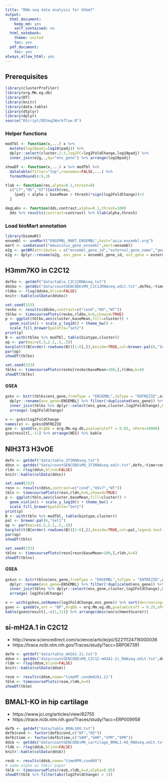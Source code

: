 ```yaml
---
title: "RNA-seq data analysis for H3mm7"
output:
  html_document: 
    keep_md: yes
    self_contained: no
  html_notebook:
    theme: united
    toc: yes
  pdf_document:
    toc: yes
always_allow_html: yes
---
```


Prerequisites
-------------

```r
library(clusterProfiler)
library(org.Mm.eg.db)
library(DT)
library(knitr)
library(data.table)
library(dtplyr)
library(dplyr)
source("RScript/DESeq2Workflow.R")
```

### Helper functions

```r
modTbl <- function(x,...) x %>%
  mutate(log10padj=log10(padj)) %>%
  dplyr::select(cluster,1:3,log2FC=log2FoldChange,log10padj) %>%
  inner_join(e2g,.,by="ens_gene") %>% arrange(log10padj)

showDT <- function(x,...) x %>% modTbl %>% 
  datatable(filter="top",rownames=FALSE,...) %>%
  formatRound(4:9,3)

tlab <- function(res,alpha=0.1,thresh=0)
  c("LT","NS","GT")[with(res,
    (padj < alpha & baseMean > thresh)*sign(log2FoldChange))+2
  ]

degLabs <- function(dds,contrast,alpha=0.1,thresh=100)
  dds %>% results(contrast=contrast) %>% tlab(alpha,thresh)
```

### Load bioMart annotation

```r
library(biomaRt)
ensembl <- useMart("ENSEMBL_MART_ENSEMBL",host="asia.ensembl.org")
mart <- useDataset("mmusculus_gene_ensembl",mart=ensembl)
e2g <- getBM(attributes = c("ensembl_gene_id","external_gene_name","gene_biotype"), mart = mart)
e2g <- dplyr::rename(e2g, ens_gene = ensembl_gene_id, ext_gene = external_gene_name, biotype = gene_biotype)
```


H3mm7KO in C2C12
----------------

```r
defko <- getdef("data/table_C2C12RNAseq.txt")
ddsko <- getdds("data/countGENCODEvM9_C2C12RNAseq.edit.txt",defko,~time+cond)
rldko <- rlog(ddsko,blind=FALSE)
knitr::kable(colData(ddsko))
```

```r
set.seed(333)
resko <- results(ddsko,contrast=c("cond","KO","WT"))
tblko <- timecoursePlots(resko,rldko,k=6,showsd=TRUE)
p <- ggplot(tblko,aes(cluster,baseMean,fill=cluster)) + 
  geom_violin() + scale_y_log10() + theme_bw() +
  scale_fill_brewer(palette="Set2")
print(p)
B <- with(tblko %>% modTbl, table(biotype,cluster))
op <- par(mai=c(.5,2.2,.5,.5))
barplot(t(B[order(-rowSums(B))[1:6],]),beside=TRUE,col=brewer.pal(6,"Set2"),legend.text = colnames(B),las=1,horiz = TRUE)
par(op)
showDT(tblko)
```

```r
set.seed(333)
tblks <- timecoursePlots(resko[resko$baseMean>100,],rldko,k=6)
showDT(tblks)
```


#### GSEA

```r
gsks <- bitr(tblks$ens_gene,fromType = "ENSEMBL",toType = "ENTREZID",org.Mm.eg.db) %>%
  dplyr::rename(ens_gene=ENSEMBL) %>% filter(!duplicated(ens_gene)) %>%
  inner_join(tblks %>% dplyr::select(ens_gene,cluster,log2FoldChange),by="ens_gene") %>%
  arrange(-log2FoldChange)

v <- gsks$log2FoldChange
names(v) <- gsks$ENTREZID
gse <- gseGO(v,OrgDb = org.Mm.eg.db,pvalueCutoff = 0.05, nPerm=10000)
gse@result[,-11] %>% arrange(NES) %>% kable 
```



NIH3T3 H3vOE
------------

```r
defn <- getdef("data/table_3T3RNAseq.txt")
ddsn <- getdds("data/countGENCODEvM9_3T3RNAseq.edit.txt",defn,~time+cond)
rldn <- rlog(ddsn,blind=FALSE)
knitr::kable(colData(ddsn))
```

```r
set.seed(333)
resn <- results(ddsn,contrast=c("cond","H3v7","WT"))
tbln <- timecoursePlots(resn,rldn,k=6,showsd=TRUE)
p <- ggplot(tbln,aes(cluster,baseMean,fill=cluster)) + 
  geom_violin() + scale_y_log10() + theme_bw() +
  scale_fill_brewer(palette="Set2")
print(p)
B <- with(tbln %>% modTbl, table(biotype,cluster))
pal <- brewer.pal(6,"Set1")
op <- par(mai=c(.5,2.2,.5,.5))
barplot(t(B[order(-rowSums(B))[1:6],]),beside=TRUE,col=pal,legend.text = colnames(B),las=1,horiz = TRUE)
par(op)
showDT(tbln)
```

```r
set.seed(333)
tblns <- timecoursePlots(resn[resn$baseMean>100,],rldn,k=6)
showDT(tblns)
```

#### GSEA

```r
gsksn <- bitr(tblns$ens_gene,fromType = "ENSEMBL",toType = "ENTREZID",org.Mm.eg.db) %>%
  dplyr::rename(ens_gene=ENSEMBL) %>% filter(!duplicated(ens_gene)) %>%
  inner_join(tblns %>% dplyr::select(ens_gene,cluster,log2FoldChange),by="ens_gene") %>%
  arrange(-log2FoldChange)

v <- with(gsksn,setNames(log2FoldChange,ens_gene)) %>% sort(decreasing=TRUE)
gsen <- gseGO(v,ont = "BP",OrgDb = org.Mm.eg.db,pvalueCutoff = 0.25,nPerm=10000,keytype = "ENSEMBL")
kable(gsen@result[,-c(1,11)] %>% arrange(desc(enrichmentScore)))
```


si-mH2A.1 in C2C12
--------------------------

* http://www.sciencedirect.com/science/article/pii/S2211124716000036
* https://trace.ncbi.nlm.nih.gov/Traces/study/?acc=SRP067391

```r
defm <- getdef("data/table_mH2A1-2i.txt")
ddsm <- getdds("data/countGENCODEvM9_C2C12-mH2A1-2i_RNAseq.edit.txt",defm,~time*cond,~time+cond)
rldm <- rlog(ddsm,blind=FALSE)
knitr::kable(colData(ddsm))
```

```r
resm <- results(ddsm,name="timeMT.condmH2A1.2i")
tblm <- timecoursePlots(resm,rldm,k=4)
showDT(tblm)
```

BMAL1-KO in hip cartilage
-------------------------

* https://www.jci.org/articles/view/82755
* https://trace.ncbi.nlm.nih.gov/Traces/study/?acc=ERP009958

```r
defb <- getdef("data/table_BMAL1KO.txt")
defb$cond <- factor(defb$cond,c("WT","KO"))
defb$time <- factor(defb$time,c("5AM","9AM","5PM","9PM"))
ddsb <- getdds("data/countGENCODEvM9_cartilage_BMAL1-KO_RNAseq.edit.txt",defb,~time*cond,~time+cond)
rldb <- rlog(ddsb,blind=FALSE)
knitr::kable(colData(ddsb))
```

```r
resb <- results(ddsb,name="time9PM.condKO")
# same alpha as their paper
tblb <- timecoursePlots(resb,rldb,k=4,alpha=0.05)
showDT(tblb %>% filter(abs(log2FoldChange) > 1)) 
```

